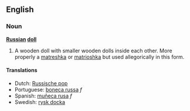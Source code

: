 ==English==
===Noun===
'''[[Russian]] [[doll]]'''

# A wooden doll with smaller wooden dolls inside each other. More properly a [[matreshka]] or [[matrioshka]] but used allegorically in this form.<!-- please improve -->

====Translations====
*Dutch: [[Russische pop]]<!-- please check -->
*Portuguese: [[boneca russa]] ''f''
*Spanish: [[muñeca rusa]] ''f''
*Swedish: [[rysk docka]]<!-- please check -->